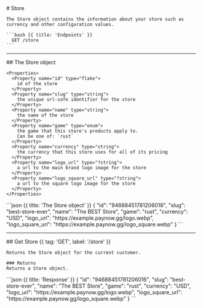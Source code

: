 <Row>
  <Col>
    # Store

    The Store object contains the information about your store such as currency and other configuration values.
  </Col>
  <Col sticky>
  
    ```bash {{ title: 'Endpoints' }}
      GET /store
    ```
  </Col>
</Row>

---

<Row>
  <Col>
    ## The Store object

    <Properties>
      <Property name="id" type="flake">
        id of the store
      </Property>
      <Property name="slug" type="string">
        the unique url-safe identifier for the store
      </Property>
      <Property name="name" type="string">
        the name of the store
      </Property>
      <Property name="game" type="enum">
        the game that this store's products apply to.
        Can be one of: `rust`
      </Property>
      <Property name="currency" type="string">
        the currency that this store uses for all of its pricing
      </Property>
      <Property name="logo_url" type="?string">
        a url to the main brand logo image for the store
      </Property>
      <Property name="logo_square_url" type="?string">
        a url to the square logo image for the store
      </Property>
    </Properties>
  </Col>
  <Col sticky>
    ```json {{ title: 'The Store object' }}
    {
        "id": "94688451781206016",
        "slug": "best-store-ever",
        "name": "The BEST Store",
        "game": "rust",
        "currency": "USD",
        "logo_url": "https://example.paynow.gg/logo.webp",
        "logo_square_url": "https://example.paynow.gg/logo_square.webp"
    }
    ```
  </Col>
</Row>

---

<Row>
  <Col>
    ## Get Store {{ tag: 'GET', label: '/store' }}

    Returns the Store object for the current customer.

    ### Returns
    Returns a Store object.

  </Col>
  <Col sticky>
    ```json {{ title: 'Response' }}
    {
        "id": "94688451781206016",
        "slug": "best-store-ever",
        "name": "The BEST Store",
        "game": "rust",
        "currency": "USD",
        "logo_url": "https://example.paynow.gg/logo.webp",
        "logo_square_url": "https://example.paynow.gg/logo_square.webp"
    }
    ```
  </Col>
</Row>
